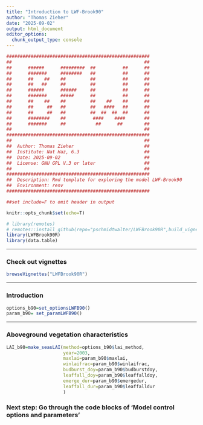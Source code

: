 ```yaml
---
title: "Introduction to LWF-Brook90"
author: "Thomas Zieher"
date: "2025-09-02"
output: html_document
editor_options: 
  chunk_output_type: console
---
```


```r
#####################################################
##                                                 ##
##      ######      #########  ##          ##      ##
##      #######     ########   ##          ##      ##
##      ##    ##    ##         ##          ##      ##
##      ##   ##     ##         ##          ##      ##
##      ######      ######     ##          ##      ##
##      #######     #####      ##          ##      ##
##      ##    ##    ##         ##    ##    ##      ##
##      ##     ##   ##         ##   ####   ##      ##
##      ##     ##   ##         ##  ##  ##  ##      ##
##      ########    ##          ####    ####       ##
##      #######     ##           ##      ##        ##
##                                                 ##
#####################################################
##                                                 ##
##  Author: Thomas Zieher                          ##
##  Institute: Nat Haz, 6.3                        ##
##  Date: 2025-09-02                               ##
##  License: GNU GPL V.3 or later                  ##
##                                                 ##
#####################################################
##  Description: Rmd template for exploring the model LWF-Brook90
##  Environment: renv
#####################################################

##set include=F to omit header in output

```


```r
knitr::opts_chunk$set(echo=T)

# library(remotes)
# remotes::install_github(repo="pschmidtwalter/LWFBrook90R",build_vignettes=T,force=T)
library(LWFBrook90R)
library(data.table)

```


***
### Check out vignettes

```r

browseVignettes("LWFBrook90R")

```


***
### Introduction

```r

options_b90=set_optionsLWFB90()
param_b90= set_paramLWFB90()

```


***
### Aboveground vegetation characteristics

```r

LAI_b90=make_seasLAI(method=options_b90$lai_method,
                     year=2003,
                     maxlai=param_b90$maxlai,
                     winlaifrac=param_b90$winlaifrac,
                     budburst_doy=param_b90$budburstdoy,
                     leaffall_doy=param_b90$leaffalldoy,
                     emerge_dur=param_b90$emergedur,
                     leaffall_dur=param_b90$leaffalldur
                     )

```


### Next step: Go through the code blocks of 'Model control options and parameters'



